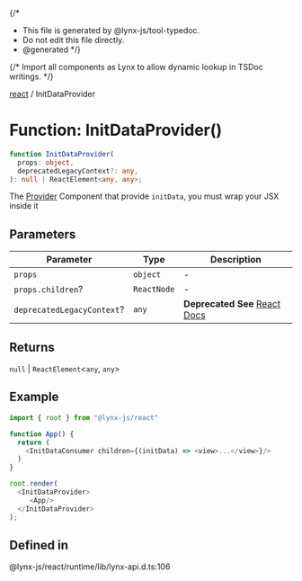 {/*
* This file is generated by @lynx-js/tool-typedoc.
* Do not edit this file directly.
* @generated
*/}

{/* Import all components as Lynx to allow dynamic lookup in TSDoc writings. */}

[react](/api/react/index.mdx) / InitDataProvider

# Function: InitDataProvider()

```ts
function InitDataProvider(
  props: object,
  deprecatedLegacyContext?: any,
): null | ReactElement<any, any>;
```

The [Provider](https://react.dev/reference/react/createContext#provider) Component that provide `initData`,
you must wrap your JSX inside it

## Parameters

| Parameter                  | Type        | Description                                                                                                                       |
| -------------------------- | ----------- | --------------------------------------------------------------------------------------------------------------------------------- |
| `props`                    | `object`    | -                                                                                                                                 |
| `props.children`?          | `ReactNode` | -                                                                                                                                 |
| `deprecatedLegacyContext`? | `any`       | **Deprecated** **See** [React Docs](https://legacy.reactjs.org/docs/legacy-context.html#referencing-context-in-lifecycle-methods) |

## Returns

`null` \| `ReactElement`\<`any`, `any`\>

## Example

```ts
import { root } from "@lynx-js/react"

function App() {
  return (
    <InitDataConsumer children={(initData) => <view>...</view>}/>
  )
}

root.render(
  <InitDataProvider>
     <App/>
  </InitDataProvider>
);

```

## Defined in

@lynx-js/react/runtime/lib/lynx-api.d.ts:106
